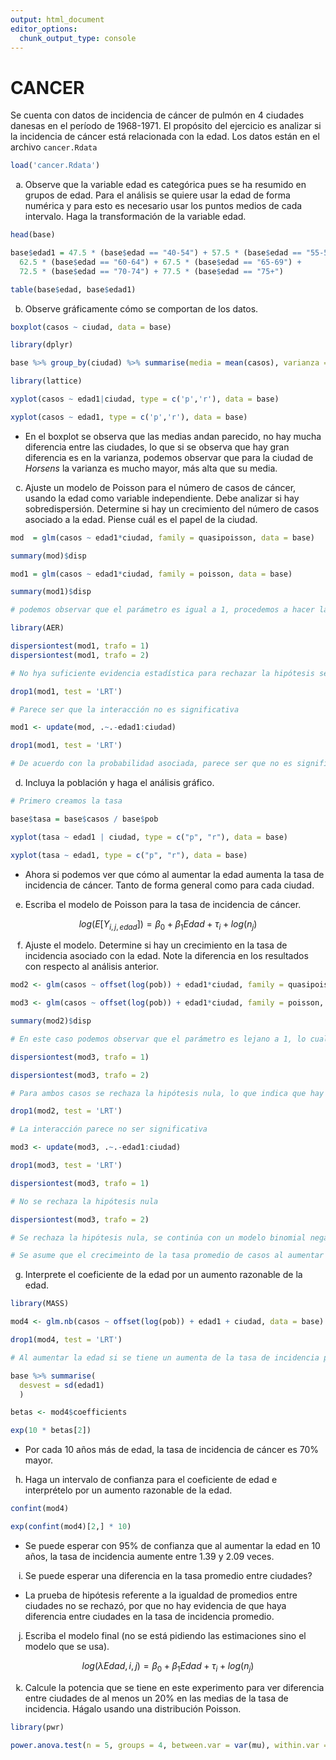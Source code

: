 ```yaml
---
output: html_document
editor_options: 
  chunk_output_type: console
---
```


# CANCER

Se cuenta con datos de incidencia de cáncer de pulmón en 4 ciudades danesas en el período de 1968-1971. El propósito del ejercicio es analizar si la incidencia de cáncer está relacionada con la edad.
Los datos están en el archivo `cancer.Rdata`

```r
load('cancer.Rdata')
```


a.	Observe que la variable edad es categórica pues se ha resumido en grupos de edad.  Para el análisis se quiere usar la edad de forma numérica y para esto es necesario usar los puntos medios de cada intervalo.  Haga la transformación de la variable edad.

```r
head(base)

base$edad1 = 47.5 * (base$edad == "40-54") + 57.5 * (base$edad == "55-59") +
  62.5 * (base$edad == "60-64") + 67.5 * (base$edad == "65-69") +
  72.5 * (base$edad == "70-74") + 77.5 * (base$edad == "75+")

table(base$edad, base$edad1)
```


b.	Observe gráficamente cómo se comportan de los datos. 

```r
boxplot(casos ~ ciudad, data = base)

library(dplyr)

base %>% group_by(ciudad) %>% summarise(media = mean(casos), varianza = var(casos))
```

```r
library(lattice)

xyplot(casos ~ edad1|ciudad, type = c('p','r'), data = base)

xyplot(casos ~ edad1, type = c('p','r'), data = base)
```

+ En el boxplot se observa que las medias andan parecido, no hay mucha diferencia entre las ciudades, lo que si se observa que hay gran diferencia es en la varianza, podemos observar que para la ciudad de *Horsens* la varianza es mucho mayor, más alta que su media. 

c.	Ajuste un modelo de Poisson para el número de casos de cáncer, usando la edad como variable independiente.  Debe analizar si hay sobredispersión.  Determine si hay un crecimiento del número de casos asociado a la edad.  Piense cuál es el papel de la ciudad.

```r
mod  = glm(casos ~ edad1*ciudad, family = quasipoisson, data = base)

summary(mod)$disp

mod1 = glm(casos ~ edad1*ciudad, family = poisson, data = base)

summary(mod1)$disp

# podemos observar que el parámetro es igual a 1, procedemos a hacer las pruebas correspondientes

library(AER)

dispersiontest(mod1, trafo = 1)
dispersiontest(mod1, trafo = 2)

# No hya suficiente evidencia estadística para rechazar la hipótesis se asume que hay equidispersión

drop1(mod1, test = 'LRT')

# Parece ser que la interacción no es significativa

mod1 <- update(mod, .~.-edad1:ciudad)

drop1(mod1, test = 'LRT')

# De acuerdo con la probabilidad asociada, parece ser que no es significativo, por lo que no hay suficiente evidencia para concluir que un aumento de edad haya un aumento en los casos
```


d.	Incluya la población y haga el análisis gráfico.

```r
# Primero creamos la tasa

base$tasa = base$casos / base$pob

xyplot(tasa ~ edad1 | ciudad, type = c("p", "r"), data = base)

xyplot(tasa ~ edad1, type = c("p", "r"), data = base)
```

+ Ahora si podemos ver que cómo al aumentar la edad aumenta la tasa de incidencia de cáncer. Tanto de forma general como para cada ciudad. 

e.	Escriba el modelo de Poisson para la tasa de incidencia de cáncer. 

$$log(E[Y_{i,j,edad}])=\beta_0+\beta_1Edad+ \tau_i+log(n_j)$$


f.	Ajuste el modelo. Determine si hay un crecimiento en la tasa de incidencia asociado con la edad.  Note la diferencia en los resultados con respecto al análisis anterior.

```r
mod2 <- glm(casos ~ offset(log(pob)) + edad1*ciudad, family = quasipoisson, data = base)

mod3 <- glm(casos ~ offset(log(pob)) + edad1*ciudad, family = poisson, data = base)

summary(mod2)$disp

# En este caso podemos observar que el parámetro es lejano a 1, lo cual indica que no se cumple la media igual  a la varianza

dispersiontest(mod3, trafo = 1)

dispersiontest(mod3, trafo = 2)

# Para ambos casos se rechaza la hipótesis nula, lo que indica que hay sobredispersión y se utiliza el modelo quasi

drop1(mod2, test = 'LRT')

# La interacción parece no ser significativa

mod3 <- update(mod3, .~.-edad1:ciudad)

drop1(mod3, test = 'LRT')

dispersiontest(mod3, trafo = 1)

# No se rechaza la hipótesis nula

dispersiontest(mod3, trafo = 2)

# Se rechaza la hipótesis nula, se continúa con un modelo binomial negativo

# Se asume que el crecimeinto de la tasa promedio de casos al aumentar la edad es el mismo en todas las ciudades. 
```


g.	Interprete el coeficiente de la edad por un aumento razonable de la edad.

```r
library(MASS)

mod4 <- glm.nb(casos ~ offset(log(pob)) + edad1 + ciudad, data = base)

drop1(mod4, test = 'LRT')

# Al aumentar la edad si se tiene un aumenta de la tasa de incidencia promedio

base %>% summarise(
  desvest = sd(edad1)
  )

betas <- mod4$coefficients

exp(10 * betas[2])
```

+ Por cada 10 años más de edad, la tasa de incidencia de cáncer es 70% mayor. 

h.	Haga un intervalo de confianza para el coeficiente de edad e interprételo por un aumento razonable de la edad.

```r
confint(mod4)
```

```r
exp(confint(mod4)[2,] * 10)
```

+ Se puede esperar con 95% de confianza que al aumentar la edad en 10 años, la tasa de incidencia aumente entre 1.39 y 2.09 veces. 

i.	Se puede esperar una diferencia en la tasa promedio entre ciudades?

+ La prueba de hipótesis referente a la igualdad de promedios entre ciudades no se rechazó, por que no hay evidencia de que haya diferencia entre ciudades en la tasa de incidencia promedio.

j.	Escriba el modelo final (no se está pidiendo las estimaciones sino el modelo que se usa).

$$log(\lambda{Edad,i,j})=\beta_0+\beta_1Edad+\tau_i+log(n_j)$$

k.	Calcule la potencia que se tiene en este experimento para ver diferencia entre ciudades de al menos un 20% en las medias de la tasa de incidencia.  Hágalo usando una distribución Poisson.

```r
library(pwr)

power.anova.test(n = 5, groups = 4, between.var = var(mu), within.var = 1)
```


























